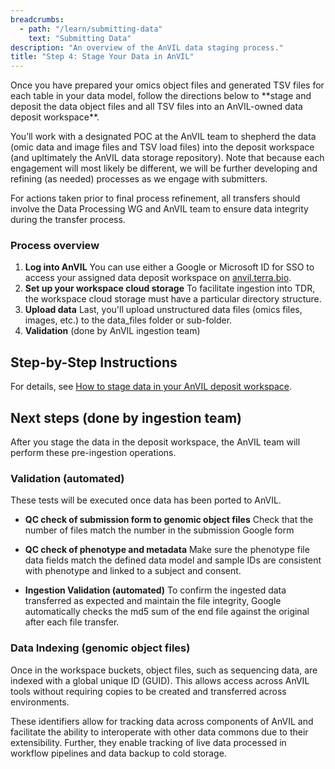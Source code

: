 ```yaml
---
breadcrumbs:
  - path: "/learn/submitting-data"
    text: "Submitting Data"
description: "An overview of the AnVIL data staging process."
title: "Step 4: Stage Your Data in AnVIL"
---
```


<Alert icon={false} severity="info">
Once you have prepared your omics object files and generated TSV files for each table in your data model, follow the directions below to **stage and deposit the data object files and all TSV files into an AnVIL-owned data deposit workspace**.
</Alert>

You’ll work with a designated POC at the AnVIL team to shepherd the data (omic data and image files and TSV load files) into the deposit workspace (and upltimately the AnVIL data storage repository). Note that because each engagement will most likely be different, we will be further developing and refining (as needed) processes as we engage with submitters.

For actions taken prior to final process refinement, all transfers should involve the Data Processing WG and AnVIL team to ensure data integrity during the transfer process.

### Process overview
1. **Log into AnVIL**
You can use either a Google or Microsoft ID for SSO to access your assigned data deposit workspace on [anvil.terra.bio](https://anvil.terra.bio).
2. **Set up your workspace cloud storage**
To facilitate ingestion into TDR, the workspace cloud storage must have a particular directory structure.
3. **Upload data**
Last, you'll upload unstructured data files (omics files, images, etc.) to the data_files folder or sub-folder.
4. **Validation** (done by AnVIL ingestion team)

## Step-by-Step Instructions
For details, see [How to stage data in your AnVIL deposit workspace](https://support.terra.bio/hc/en-us/articles/28970864241435-How-to-stage-data-in-an-AnVIL-deposit-workspace).

## Next steps (done by ingestion team)
After you stage the data in the deposit workspace, the AnVIL team will perform these pre-ingestion operations.

### Validation (automated)
These tests will be executed once data has been ported to AnVIL.

- **QC check of submission form to genomic object files**
Check that the number of files match the number in the submission Google form

- **QC check of phenotype and metadata**
Make sure the phenotype file data fields match the defined data model and sample IDs are consistent with phenotype and linked to a subject and consent.

- **Ingestion Validation (automated)**
To confirm the ingested data transferred as expected and maintain the file integrity, Google automatically checks the md5 sum of the end file against the original after each file transfer.


### Data Indexing (genomic object files)

Once in the workspace buckets, object files, such as sequencing data, are indexed with a global unique ID (GUID). This allows access across AnVIL tools without requiring copies to be created and transferred across environments.

These identifiers allow for tracking data across components of AnVIL and facilitate the ability to interoperate with other data commons due to their extensibility. Further, they enable tracking of live data processed in workflow pipelines and data backup to cold storage.
